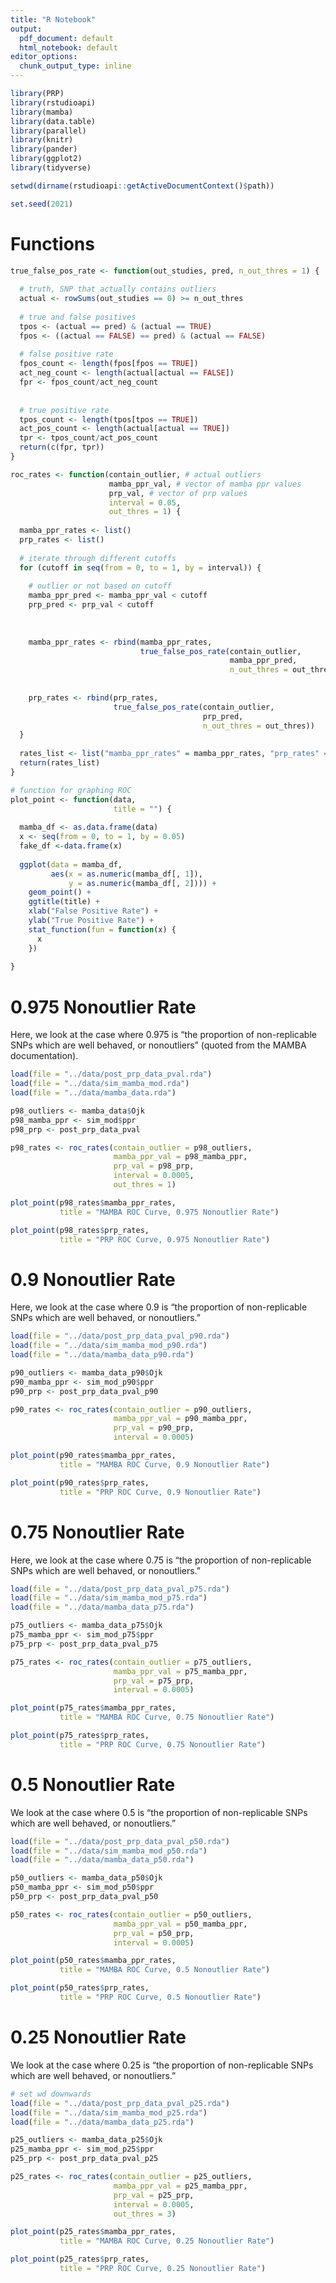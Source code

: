 ```yaml
---
title: "R Notebook"
output:
  pdf_document: default
  html_notebook: default
editor_options:
  chunk_output_type: inline
---  
```


```r
library(PRP)
library(rstudioapi)
library(mamba)
library(data.table)
library(parallel)
library(knitr)
library(pander)
library(ggplot2)
library(tidyverse)

setwd(dirname(rstudioapi::getActiveDocumentContext()$path))

set.seed(2021)
```

# Functions
```r
true_false_pos_rate <- function(out_studies, pred, n_out_thres = 1) {
  
  # truth, SNP that actually contains outliers
  actual <- rowSums(out_studies == 0) >= n_out_thres
  
  # true and false positives
  tpos <- (actual == pred) & (actual == TRUE)
  fpos <- ((actual == FALSE) == pred) & (actual == FALSE)
  
  # false positive rate
  fpos_count <- length(fpos[fpos == TRUE])
  act_neg_count <- length(actual[actual == FALSE])
  fpr <- fpos_count/act_neg_count
  
  
  # true positive rate
  tpos_count <- length(tpos[tpos == TRUE])
  act_pos_count <- length(actual[actual == TRUE])
  tpr <- tpos_count/act_pos_count
  return(c(fpr, tpr))
}
```

```r
roc_rates <- function(contain_outlier, # actual outliers
                      mamba_ppr_val, # vector of mamba ppr values
                      prp_val, # vector of prp values
                      interval = 0.05,
                      out_thres = 1) {
  
  mamba_ppr_rates <- list()
  prp_rates <- list()
  
  # iterate through different cutoffs
  for (cutoff in seq(from = 0, to = 1, by = interval)) {
    
    # outlier or not based on cutoff
    mamba_ppr_pred <- mamba_ppr_val < cutoff
    prp_pred <- prp_val < cutoff
    
    
    
    mamba_ppr_rates <- rbind(mamba_ppr_rates,
                             true_false_pos_rate(contain_outlier,
                                                 mamba_ppr_pred,
                                                 n_out_thres = out_thres))
    
    
    prp_rates <- rbind(prp_rates,
                       true_false_pos_rate(contain_outlier,
                                           prp_pred,
                                           n_out_thres = out_thres))
  }
  
  rates_list <- list("mamba_ppr_rates" = mamba_ppr_rates, "prp_rates" = prp_rates)
  return(rates_list)
}
```

```r
# function for graphing ROC
plot_point <- function(data,
                       title = "") {
  
  mamba_df <- as.data.frame(data)
  x <- seq(from = 0, to = 1, by = 0.05)
  fake_df <-data.frame(x)
  
  ggplot(data = mamba_df,
         aes(x = as.numeric(mamba_df[, 1]),
             y = as.numeric(mamba_df[, 2]))) +
    geom_point() +
    ggtitle(title) +
    xlab("False Positive Rate") +
    ylab("True Positive Rate") +
    stat_function(fun = function(x) {
      x
    })
  
}
```

\newpage
# 0.975 Nonoutlier Rate

Here, we look at the case where 0.975 is "the proportion of non-replicable SNPs which are well behaved, or nonoutliers" (quoted from the MAMBA documentation). 
```r
load(file = "../data/post_prp_data_pval.rda")
load(file = "../data/sim_mamba_mod.rda")
load(file = "../data/mamba_data.rda")

p98_outliers <- mamba_data$Ojk
p98_mamba_ppr <- sim_mod$ppr
p98_prp <- post_prp_data_pval
```

```r
p98_rates <- roc_rates(contain_outlier = p98_outliers,
                       mamba_ppr_val = p98_mamba_ppr,
                       prp_val = p98_prp,
                       interval = 0.0005,
                       out_thres = 1)
```


```r
plot_point(p98_rates$mamba_ppr_rates,
           title = "MAMBA ROC Curve, 0.975 Nonoutlier Rate")
```


```r
plot_point(p98_rates$prp_rates,
           title = "PRP ROC Curve, 0.975 Nonoutlier Rate")

```

\newpage
# 0.9 Nonoutlier Rate

Here, we look at the case where 0.9 is "the proportion of non-replicable SNPs which are well behaved, or nonoutliers."
```r
load(file = "../data/post_prp_data_pval_p90.rda")
load(file = "../data/sim_mamba_mod_p90.rda")
load(file = "../data/mamba_data_p90.rda")

p90_outliers <- mamba_data_p90$Ojk
p90_mamba_ppr <- sim_mod_p90$ppr
p90_prp <- post_prp_data_pval_p90
```

```r
p90_rates <- roc_rates(contain_outlier = p90_outliers,
                       mamba_ppr_val = p90_mamba_ppr,
                       prp_val = p90_prp,
                       interval = 0.0005)
```


```r
plot_point(p90_rates$mamba_ppr_rates,
           title = "MAMBA ROC Curve, 0.9 Nonoutlier Rate")
```


```r
plot_point(p90_rates$prp_rates,
           title = "PRP ROC Curve, 0.9 Nonoutlier Rate")
```
\newpage
# 0.75 Nonoutlier Rate
Here, we look at the case where 0.75 is "the proportion of non-replicable SNPs which are well behaved, or nonoutliers." 
```r
load(file = "../data/post_prp_data_pval_p75.rda")
load(file = "../data/sim_mamba_mod_p75.rda")
load(file = "../data/mamba_data_p75.rda")

p75_outliers <- mamba_data_p75$Ojk
p75_mamba_ppr <- sim_mod_p75$ppr
p75_prp <- post_prp_data_pval_p75
```

```r
p75_rates <- roc_rates(contain_outlier = p75_outliers,
                       mamba_ppr_val = p75_mamba_ppr,
                       prp_val = p75_prp,
                       interval = 0.0005)
```


```r
plot_point(p75_rates$mamba_ppr_rates,
           title = "MAMBA ROC Curve, 0.75 Nonoutlier Rate")
```


```r
plot_point(p75_rates$prp_rates,
           title = "PRP ROC Curve, 0.75 Nonoutlier Rate")
```

\newpage
# 0.5 Nonoutlier Rate

We look at the case where 0.5 is "the proportion of non-replicable SNPs which are well behaved, or nonoutliers." 
```r
load(file = "../data/post_prp_data_pval_p50.rda")
load(file = "../data/sim_mamba_mod_p50.rda")
load(file = "../data/mamba_data_p50.rda")

p50_outliers <- mamba_data_p50$Ojk
p50_mamba_ppr <- sim_mod_p50$ppr
p50_prp <- post_prp_data_pval_p50
```

```r
p50_rates <- roc_rates(contain_outlier = p50_outliers,
                       mamba_ppr_val = p50_mamba_ppr,
                       prp_val = p50_prp,
                       interval = 0.0005)
```


```r
plot_point(p50_rates$mamba_ppr_rates,
           title = "MAMBA ROC Curve, 0.5 Nonoutlier Rate")
```


```r
plot_point(p50_rates$prp_rates,
           title = "PRP ROC Curve, 0.5 Nonoutlier Rate")
```

\newpage
# 0.25 Nonoutlier Rate

We look at the case where 0.25 is "the proportion of non-replicable SNPs which are well behaved, or nonoutliers." 
```r
# set wd downwards
load(file = "../data/post_prp_data_pval_p25.rda")
load(file = "../data/sim_mamba_mod_p25.rda")
load(file = "../data/mamba_data_p25.rda")

p25_outliers <- mamba_data_p25$Ojk
p25_mamba_ppr <- sim_mod_p25$ppr
p25_prp <- post_prp_data_pval_p25
```

```r
p25_rates <- roc_rates(contain_outlier = p25_outliers,
                       mamba_ppr_val = p25_mamba_ppr,
                       prp_val = p25_prp,
                       interval = 0.0005,
                       out_thres = 3)
```


```r
plot_point(p25_rates$mamba_ppr_rates,
           title = "MAMBA ROC Curve, 0.25 Nonoutlier Rate")
```


```r
plot_point(p25_rates$prp_rates,
           title = "PRP ROC Curve, 0.25 Nonoutlier Rate")
```
